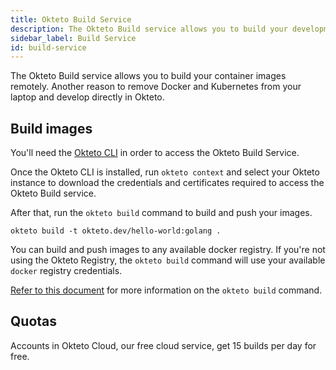 ```yaml
---
title: Okteto Build Service
description: The Okteto Build service allows you to build your development images directly in Okteto
sidebar_label: Build Service
id: build-service
---
```



The Okteto Build service allows you to build your container images remotely. Another reason to remove Docker and Kubernetes from your laptop and develop directly in Okteto.

## Build images

You'll need the [Okteto CLI](reference/using-the-cli) in order to access the Okteto Build Service.

Once the Okteto CLI is installed, run `okteto context` and select your Okteto instance to download the credentials and certificates required to access the Okteto Build service.

After that, run the `okteto build` command to build and push your images.

```
okteto build -t okteto.dev/hello-world:golang .
```

You can build and push images to any available docker registry. If you're not using the Okteto Registry, the `okteto build` command will use your available `docker` registry credentials.

[Refer to this document](reference/okteto-cli#build) for more information on the `okteto build` command.

## Quotas

Accounts in Okteto Cloud, our free cloud service, get 15 builds per day for free.
